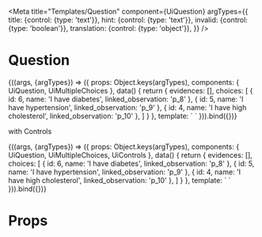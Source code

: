 
<Meta
  title="Templates/Question"
  component={UiQuestion}
  argTypes={{
    title: {control: {type: 'text'}},
    hint: {control: {type: 'text'}},
    invalid: {control: {type: 'boolean'}},
    translation: {control: {type: 'object'}},
  }}
/>

# Question

<Canvas>
  <Story
    name="Common"
    args={{
      title: 'What is your superpower?',
      hint: 'Select one answer.',
      invalid: true,
      translation: {
        info: 'What does it mean?',
        why: 'Why am I being asked this?',
        issue: 'Report an issues with this UiQuestion',
      },
      options: {
        info: true,
        why: true,
        issue: true,
      }
    }}
  >
    {((args, {argTypes}) => ({
      props: Object.keys(argTypes),
      components: { UiQuestion, UiMultipleChoices },
      data() {
        return {
          evidences: [],
            choices: [
              {
                id: 6,
                name: 'I have diabetes',
                linked_observation: 'p_8'
              },
              {
                id: 5,
                name: 'I have hypertension',
                linked_observation: 'p_9'
              },
              {
                id: 4,
                name: 'I have high cholesterol',
                linked_observation: 'p_10'
              },
            ]
        }
      },
      template: `<UiQuestion
        :title="title"
        :hint="hint"
        :invalid="invalid"
        :translation="translation"
        :options="options"
        style="max-width: 780px; min-height: 465px"
      >
        <UiMultipleChoices
          v-model="evidences"
          :choices="choices"
        />
      </UiQuestion>`
    })).bind({})}
  </Story>
</Canvas>

with Controls

<Canvas>
  <Story
    name="[example] with Controls"
    args={{
      title: 'What is your superpower?',
      hint: 'Select one answer.',
      invalid: true,
      translation: {
        info: 'What does it mean?',
        why: 'Why am I being asked this?',
        issue: 'Report an issues with this UiQuestion',
      },
      options: {
        info: true,
        why: true,
        issue: true,
      }
    }}
  >
    {((args, {argTypes}) => ({
      props: Object.keys(argTypes),
      components: { UiQuestion, UiMultipleChoices, UiControls },
      data() {
        return {
          evidences: [],
            choices: [
              {
                id: 6,
                name: 'I have diabetes',
                linked_observation: 'p_8'
              },
              {
                id: 5,
                name: 'I have hypertension',
                linked_observation: 'p_9'
              },
              {
                id: 4,
                name: 'I have high cholesterol',
                linked_observation: 'p_10'
              },
            ]
        }
      },
      template: `<UiControls style="max-width: 780px; min-height: 540px">
        <UiQuestion
          :title="title"
          :hint="hint"
          :invalid="invalid"
          :translation="translation"
          :options="options"
          style="flex: 1"
        >
          <UiMultipleChoices
            v-model="evidences"
            :choices="choices"
          />
        </UiQuestion>
      </UiControls>`
    })).bind({})}
  </Story>
</Canvas>

# Props

<Props of={UiQuestion} />
